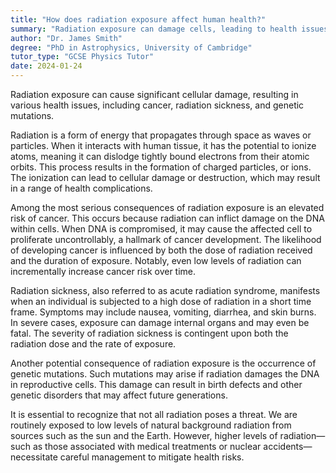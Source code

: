```yaml
---
title: "How does radiation exposure affect human health?"
summary: "Radiation exposure can damage cells, leading to health issues like cancer, radiation sickness, and genetic mutations."
author: "Dr. James Smith"
degree: "PhD in Astrophysics, University of Cambridge"
tutor_type: "GCSE Physics Tutor"
date: 2024-01-24
---
```


Radiation exposure can cause significant cellular damage, resulting in various health issues, including cancer, radiation sickness, and genetic mutations.

Radiation is a form of energy that propagates through space as waves or particles. When it interacts with human tissue, it has the potential to ionize atoms, meaning it can dislodge tightly bound electrons from their atomic orbits. This process results in the formation of charged particles, or ions. The ionization can lead to cellular damage or destruction, which may result in a range of health complications.

Among the most serious consequences of radiation exposure is an elevated risk of cancer. This occurs because radiation can inflict damage on the DNA within cells. When DNA is compromised, it may cause the affected cell to proliferate uncontrollably, a hallmark of cancer development. The likelihood of developing cancer is influenced by both the dose of radiation received and the duration of exposure. Notably, even low levels of radiation can incrementally increase cancer risk over time.

Radiation sickness, also referred to as acute radiation syndrome, manifests when an individual is subjected to a high dose of radiation in a short time frame. Symptoms may include nausea, vomiting, diarrhea, and skin burns. In severe cases, exposure can damage internal organs and may even be fatal. The severity of radiation sickness is contingent upon both the radiation dose and the rate of exposure.

Another potential consequence of radiation exposure is the occurrence of genetic mutations. Such mutations may arise if radiation damages the DNA in reproductive cells. This damage can result in birth defects and other genetic disorders that may affect future generations.

It is essential to recognize that not all radiation poses a threat. We are routinely exposed to low levels of natural background radiation from sources such as the sun and the Earth. However, higher levels of radiation—such as those associated with medical treatments or nuclear accidents—necessitate careful management to mitigate health risks.
    